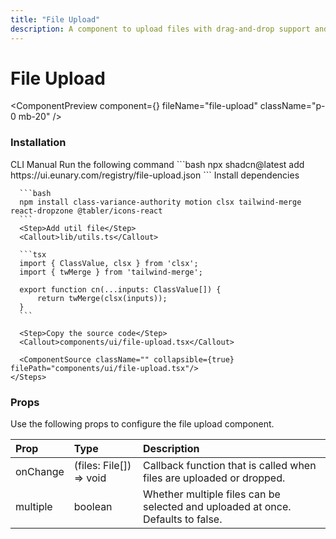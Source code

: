```yaml
---
title: "File Upload"
description: A component to upload files with drag-and-drop support and file preview.
---
```


# File Upload

<ComponentPreview component={<FileUploadDemo />} fileName="file-upload" className="p-0 mb-20" />

### Installation

<Tabs defaultValue="manual">
  <TabsList>
    <TabsTrigger value="cli">CLI</TabsTrigger>
    <TabsTrigger value="manual">Manual</TabsTrigger>
  </TabsList>

  <TabsContent value="cli">
    <Steps>
      <Step>Run the following command</Step>
      ```bash
      npx shadcn@latest add https://ui.eunary.com/registry/file-upload.json
      ```
    </Steps>
  </TabsContent>

  <TabsContent value="manual">
    <Steps>
      <Step>Install dependencies</Step>

      ```bash
      npm install class-variance-authority motion clsx tailwind-merge react-dropzone @tabler/icons-react
      ```
      <Step>Add util file</Step>
      <Callout>lib/utils.ts</Callout>

      ```tsx
      import { ClassValue, clsx } from 'clsx';
      import { twMerge } from 'tailwind-merge';

      export function cn(...inputs: ClassValue[]) {
          return twMerge(clsx(inputs));
      }
      ```

      <Step>Copy the source code</Step>
      <Callout>components/ui/file-upload.tsx</Callout>
     
      <ComponentSource className="" collapsible={true}  filePath="components/ui/file-upload.tsx"/>
    </Steps>
  </TabsContent>
</Tabs>


### Props

Use the following props to configure the file upload component.

| Prop                | Type                     | Description                                        |
| :------------------ | :----------------------- | :------------------------------------------------- |
| <Callout>onChange</Callout>          | <Callout>(files: File[]) => void</Callout>          | Callback function that is called when files are uploaded or dropped. |
| <Callout>multiple</Callout>         | <Callout>boolean</Callout>         | Whether multiple files can be selected and uploaded at once. Defaults to false. |

<ExploreComponents currentComponent="file-upload" />
